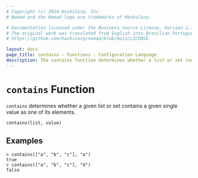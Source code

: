 ```yaml
---
# Copyright (c) 2024 HashiCorp, Inc.
# Nomad and the Nomad logo are trademarks of HashiCorp.

# Documentation licensed under the Business Source License, Version 1.1.
# The original work was translated from English into Brazilian Portuguese.
# https://github.com/hashicorp/nomad/blob/main/LICENSE

layout: docs
page_title: contains - Functions - Configuration Language
description: The contains function determines whether a list or set contains a given value.
---
```


# `contains` Function

`contains` determines whether a given list or set contains a given single value
as one of its elements.

```hcl
contains(list, value)
```

## Examples

```shell-session
> contains(["a", "b", "c"], "a")
true
> contains(["a", "b", "c"], "d")
false
```
